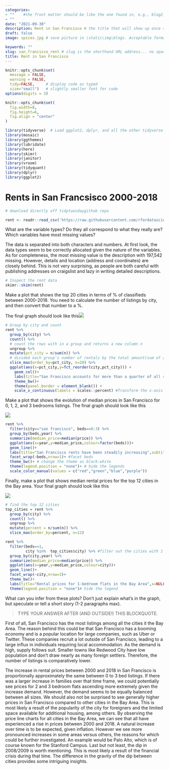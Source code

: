 ```yaml
---
categories:  
- ""    #the front matter should be like the one found in, e.g., blog2.md. It cannot be like the normal Rmd we used
- ""
date: "2021-09-30"
description: Rent in San Francisco # the title that will show up once someone gets to this page
draft: false
image: spices.jpg # save picture in \static\img\blogs. Acceptable formats= jpg, jpeg, or png . Your iPhone pics wont work

keywords: ""
slug: san_francisco_rent # slug is the shorthand URL address... no spaces plz
title: Rent in San Francisco
---
```


```r
knitr::opts_chunk$set(
  message = FALSE, 
  warning = FALSE, 
  tidy=FALSE,     # display code as typed
  size="small")   # slightly smaller font for code
options(digits = 3)

knitr::opts_chunk$set(
  fig.width=8, 
  fig.height=6,
  fig.align = "center"
)
```

```r
library(tidyverse)  # Load ggplot2, dplyr, and all the other tidyverse packages
library(mosaic)
library(ggthemes)
library(lubridate)
library(here)
library(skimr)
library(janitor)
library(vroom)
library(tidyquant)
library(dplyr)
library(ggplot2)
```

# Rents in San Francsisco 2000-2018

```r
# download directly off tidytuesdaygithub repo

rent <- readr::read_csv('https://raw.githubusercontent.com/rfordatascience/tidytuesday/master/data/2022/2022-07-05/rent.csv')

```

What are the variable types? Do they all correspond to what they really are? Which variables have most missing values?

The data is separated into both characters and numbers. At first look, the data types seem to be correctly allocated given the nature of the variables. As for completeness, the most missing value is the description with 197,542 missing. However, details and location (address and coordinates) are closely behind. This is not very surprising, as people are both careful with publishing addresses on craigslist and lazy in writing detailed descriptions.

```r
# Inspect the rent data
skimr::skim(rent)

```

Make a plot that shows the top 20 cities in terms of % of classifieds between 2000-2018. You need to calculate the number of listings by city, and then convert that number to a %.

The final graph should look like this![](images/top_cities.png)

```r
# Group by city and count
rent %>%
  group_by(city) %>% 
  count() %>% 
  # count the rows with in a group and returns a new column n
  ungroup %>% 
  mutate(pct_city = n/sum(n)) %>% 
  # divided each group's number of rentals by the total amount(sum of all groups)
  slice_max(order_by=pct_city, n=20) %>% 
  ggplot(aes(x=pct_city,y=fct_reorder(city,pct_city))) + 
    geom_col()+
    labs(title="San Francisco accounts for more than a quarter of all rental classifieds",subtitle ="% of Craigslist listings, 2000-2018",x=NULL,y=NULL,caption = "Source: Pennington, Kate (2018). Bay Area Craigslist Rental Housing Posts,2010-2018")+
    theme_bw()+
    theme(panel.border = element_blank()) +
    scale_x_continuous(labels = scales::percent) #Transform the x-axis label into percentage
```

Make a plot that shows the evolution of median prices in San Francisco for 0, 1, 2, and 3 bedrooms listings. The final graph should look like this

![](images/sf_rentals.png)

```r

rent %>% 
  filter(city=="san francisco", beds==0:3) %>% 
  group_by(beds,year) %>%
  summarize(median_price=median(price)) %>% 
  ggplot(aes(x=year,y=median_price,colour=factor(beds)))+
  geom_line()+
  labs(title="San Francisco rents have been steadily increasing",subtitle = "0 to 3-bed listings,  2000-2018",x=NULL,y=NULL,caption = "Source: Pennington, Kate (2018). Bay Area Craigslist Rental Housing Posts,2010-2018")+
  facet_wrap(~beds,nrow=1)+ #facet beds
  theme_bw()+ # change the theme as black-white
  theme(legend.position = "none")+ # hide the legends
  scale_color_manual(values = c("red","green","blue","purple"))

```

Finally, make a plot that shows median rental prices for the top 12 cities in the Bay area. Your final graph should look like this

![](images/one_bed_bay_area.png)

```r
# find the top 12 cities 
top_cities = rent %>%
  group_by(city) %>% 
  count() %>% 
  ungroup %>% 
  mutate(percent = n/sum(n)) %>% 
  slice_max(order_by=percent, n=12)

rent %>% 
  filter(beds==1,  
         city %in%  top_cities$city) %>% #filter out the cities with 1 bed 
  group_by(city,year) %>% 
  summarize(median_price=median(price)) %>% 
  ggplot(aes(x=year,y=median_price,colour=city))+
  geom_line()+
  facet_wrap(~city,nrow=3)+
  theme_bw()+
  labs(title="Rental prices for 1-bedroom flats in the Bay Area",x=NULL,y=NULL,caption = "Source: Pennington, Kate (2018). Bay Area Craigslist Rental Housing Posts, 2010-2018")+
  theme(legend.position = "none")# hide the legend
```

What can you infer from these plots? Don't just explain what's in the graph, but speculate or tell a short story (1-2 paragraphs max).

> TYPE YOUR ANSWER AFTER (AND OUTSIDE!) THIS BLOCKQUOTE.

First of all, San Francisco has the most listings among all the cities it the Bay Area. The reason behind this could be that San Francisco has a booming economy and is a popular location for large companies, such as Uber or Twitter. These companies recruit a lot outside of San Francisco, leading to a large influx in individuals requiring local accommodation. As the demand is high, supply follows suit. Smaller towns like Redwood City have low population and don't draw nearly as many foreign settlers. Therefore, the number of listings is comparatively lower.

The increase in rental prices between 2000 and 2018 in San Francisco is proportionally approximately the same between 0 to 3 bed listings. If there was a larger increase in families over that time frame, we could potentially see prices for 2 and 3 bedroom flats ascending more extremely given the increase demand. However, the demand seems to be equally balanced between all sizes. We should also not be surprised to see generally higher prices in San Francisco compared to other cities in the Bay Area. This is most likely a result of the popularity of the city for foreigners and the limited space available for additional housing, among others. By observing the price line charts for all cities in the Bay Area, we can see that all have experienced a rise in prices between 2000 and 2018. A natural increase over time is to be expected, given inflation. However we see more pronounced increases in some areas versus others, the reasons for which could be further investigated. An example would be Palo Alto, which is of course known for the Stanford Campus. Last but not least, the dip in 2008/2009 is worth mentioning. This is most likely a result of the financial crisis during that time. The difference in the gravity of the dip between cities provides some intriguing insights.
